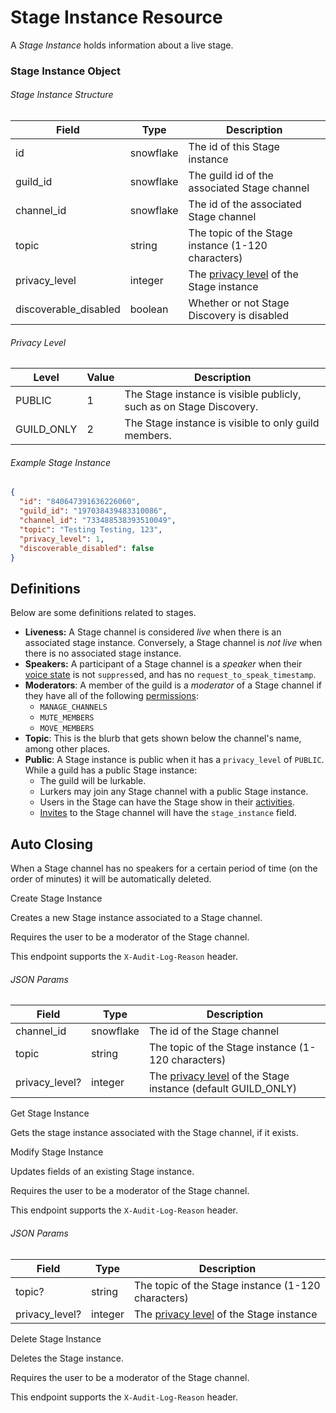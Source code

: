 # Stage Instance Resource

A _Stage Instance_ holds information about a live stage.

### Stage Instance Object

###### Stage Instance Structure

| Field                 | Type      | Description                                               |
| --------------------- | --------- | --------------------------------------------------------- |
| id                    | snowflake | The id of this Stage instance                             |
| guild_id              | snowflake | The guild id of the associated Stage channel              |
| channel_id            | snowflake | The id of the associated Stage channel                    |
| topic                 | string    | The topic of the Stage instance (1-120 characters)        |
| privacy_level         | integer   | The [privacy level](#privacy-level) of the Stage instance |
| discoverable_disabled | boolean   | Whether or not Stage Discovery is disabled                |

###### Privacy Level

| Level      | Value | Description                                                         |
| ---------- | ----- | ------------------------------------------------------------------- |
| PUBLIC     | 1     | The Stage instance is visible publicly, such as on Stage Discovery. |
| GUILD_ONLY | 2     | The Stage instance is visible to only guild members.                |

###### Example Stage Instance

```json
{
  "id": "840647391636226060",
  "guild_id": "197038439483310086",
  "channel_id": "733488538393510049",
  "topic": "Testing Testing, 123",
  "privacy_level": 1,
  "discoverable_disabled": false
}
```

## Definitions

Below are some definitions related to stages.

- **Liveness:** A Stage channel is considered _live_ when there is an associated stage instance. Conversely, a Stage channel is _not live_ when there is no associated stage instance.
- **Speakers:** A participant of a Stage channel is a _speaker_ when their [voice state](/resources/voice#voice-state-object)
  is not `suppress`ed, and has no `request_to_speak_timestamp`.
- **Moderators**: A member of the guild is a _moderator_ of a Stage channel if they have all of the following [permissions](/topics/permissions#permissions):
  - `MANAGE_CHANNELS`
  - `MUTE_MEMBERS`
  - `MOVE_MEMBERS`
- **Topic**: This is the blurb that gets shown below the channel's name, among other places.
- **Public**: A Stage instance is public when it has a `privacy_level` of `PUBLIC`. While a guild has a public Stage instance:
  - The guild will be lurkable.
  - Lurkers may join any Stage channel with a public Stage instance.
  - Users in the Stage can have the Stage show in their [activities](/topics/gateway#presence).
  - [Invites](/resources/invite#invite-object) to the Stage channel will have the `stage_instance` field.

## Auto Closing

When a Stage channel has no speakers for a certain period of time (on the order of minutes) it will be automatically deleted.

<RouteHeader method="POST" url="/stage-instances">
  Create Stage Instance
</RouteHeader>

Creates a new Stage instance associated to a Stage channel.

Requires the user to be a moderator of the Stage channel.

<Alert type="info">

This endpoint supports the `X-Audit-Log-Reason` header.

</Alert>

###### JSON Params

| Field          | Type      | Description                                                                    |
| -------------- | --------- | ------------------------------------------------------------------------------ |
| channel_id     | snowflake | The id of the Stage channel                                                    |
| topic          | string    | The topic of the Stage instance (1-120 characters)                             |
| privacy_level? | integer   | The [privacy level](#privacy-level) of the Stage instance (default GUILD_ONLY) |

<RouteHeader method="GET" url="/stage-instances/{channel.id}">
  Get Stage Instance
</RouteHeader>

Gets the stage instance associated with the Stage channel, if it exists.

<RouteHeader method="PATCH" url="/stage-instances/{channel.id}">
  Modify Stage Instance
</RouteHeader>

Updates fields of an existing Stage instance.

Requires the user to be a moderator of the Stage channel.

<Alert type="info">

This endpoint supports the `X-Audit-Log-Reason` header.

</Alert>

###### JSON Params

| Field          | Type    | Description                                               |
| -------------- | ------- | --------------------------------------------------------- |
| topic?         | string  | The topic of the Stage instance (1-120 characters)        |
| privacy_level? | integer | The [privacy level](#privacy-level) of the Stage instance |

<RouteHeader method="DELETE" url="/stage-instances/{channel.id}">
  Delete Stage Instance
</RouteHeader>

Deletes the Stage instance.

Requires the user to be a moderator of the Stage channel.

<Alert type="info">

This endpoint supports the `X-Audit-Log-Reason` header.

</Alert>
